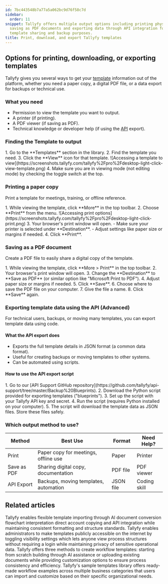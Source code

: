 ```yaml
---
id: 7bc443548b7a77a5a062bc9d76f58c7d
sidebar:
  order: 11
snippet: Tallyfy offers multiple output options including printing physical copies
  saving as PDF documents and exporting data through API integration for efficient
  template sharing and backup purposes.
title: Print, download, and export Tallyfy templates
---
```



## Options for printing, downloading, or exporting templates

Tallyfy gives you several ways to get your [template](/products/pro/documenting/templates/) information out of the platform, whether you need a paper copy, a digital PDF file, or a data export for backups or technical use.

### What you need
- Permission to view the template you want to output.
- A printer (if printing).
- A PDF viewer (if saving as PDF).
- Technical knowledge or developer help (if using the [API](/products/pro/integrations/open-api/) export).

### Finding the Template to output

<Steps>
1. Go to the **Templates** section in the library.
2. Find the template you need.
3. Click the **View** icon for that template.
   ![Accessing a template to view](https://screenshots.tallyfy.com/tallyfy%2Fpro%2Fdesktop-light-click-view-template.png)
4. Make sure you are in viewing mode (not editing mode) by checking the toggle switch at the top.
</Steps>

### Printing a paper copy

Print a template for meetings, training, or offline reference.

<Steps>
1. While viewing the template, click **More** in the top toolbar.
2. Choose **Print** from the menu.
   ![Accessing print options](https://screenshots.tallyfy.com/tallyfy%2Fpro%2Fdesktop-light-click-print.png)
3. Your browser's print window will open.
   - Make sure your printer is selected under **Destination**.
   - Adjust settings like paper size or margins if needed.
4. Click **Print**.
</Steps>

### Saving as a PDF document

Create a PDF file to easily share a digital copy of the template.

<Steps>
1. While viewing the template, click **More > Print** in the top toolbar.
2. Your browser's print window will open.
3. Change the **Destination** to **Save as PDF** (or similar option like "Microsoft Print to PDF").
4. Adjust paper size or margins if needed.
5. Click **Save**.
6. Choose where to save the PDF file on your computer.
7. Give the file a name.
8. Click **Save** again.
</Steps>

### Exporting template data using the API (Advanced)

For technical users, backups, or moving many templates, you can export template data using code.

#### What the API export does
- Exports the full template details in JSON format (a common data format).
- Useful for creating backups or moving templates to other systems.
- Can be automated using scripts.

#### How to use the API export script
<Steps>
1. Go to our [API Support GitHub repository](https://github.com/tallyfy/api-support/tree/master/Backup%20Blueprints).
2. Download the Python script provided for exporting templates ("blueprints").
3. Set up the script with your Tallyfy API key and secret.
4. Run the script (requires Python installed on your computer).
5. The script will download the template data as JSON files. Store these files safely.
</Steps>

### Which output method to use?

| Method     | Best Use                               | Format   | Need Help? |
|------------|----------------------------------------|----------|------------|
| Print      | Paper copy for meetings, offline use  | Paper    | Printer    |
| Save as PDF| Sharing digital copy, documentation    | PDF file | PDF viewer |
| API Export | Backups, moving templates, automation | JSON file| Coding skill|


## Related articles
<CardGrid>
<LinkTitleCard header="<b>Templates > Import a template</b>" href="/products/pro/documenting/templates/import-feature/" > Tallyfy enables flexible template importing through AI document conversion flowchart interpretation direct account copying and API integration while maintaining consistent formatting and structure standards. </LinkTitleCard>
<LinkTitleCard header="<b>Templates > Publish a template</b>" href="/products/pro/documenting/templates/how-to-make-my-tallyfy-template-public/" > Tallyfy enables administrators to make templates publicly accessible on the internet by toggling visibility settings which lets anyone view process structures without requiring a login while maintaining privacy of sensitive operational data. </LinkTitleCard>
<LinkTitleCard header="<b>Templates > Create a template</b>" href="/products/pro/documenting/templates/create-template/" > Tallyfy offers three methods to create workflow templates: starting from scratch building through AI assistance or uploading existing documents while providing customization options to ensure process consistency and efficiency. </LinkTitleCard>
<LinkTitleCard header="<b>Templates > Sample templates</b>" href="/products/pro/documenting/templates/how-can-i-access-tallyfys-sample-templates/" > Tallyfy's sample templates library offers ready-made workflow examples across multiple business categories that users can import and customize based on their specific organizational needs. </LinkTitleCard>
</CardGrid>